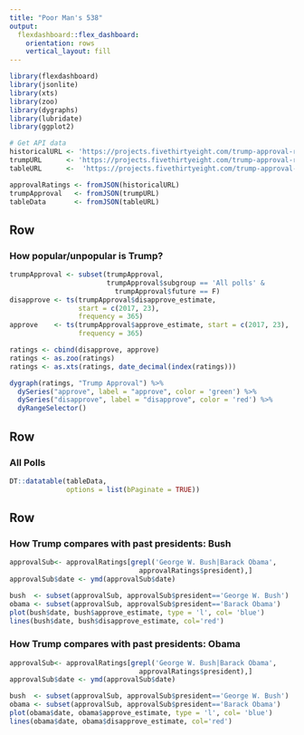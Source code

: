 ```yaml
---
title: "Poor Man's 538"
output: 
  flexdashboard::flex_dashboard:
    orientation: rows
    vertical_layout: fill
---
```


```r
library(flexdashboard)
library(jsonlite)
library(xts)
library(zoo)
library(dygraphs)
library(lubridate)
library(ggplot2)

# Get API data
historicalURL <- 'https://projects.fivethirtyeight.com/trump-approval-ratings/historical-approval.json'
trumpURL      <- 'https://projects.fivethirtyeight.com/trump-approval-ratings/approval.json'
tableURL      <-  'https://projects.fivethirtyeight.com/trump-approval-ratings/polls.json'

approvalRatings <- fromJSON(historicalURL)
trumpApproval   <- fromJSON(trumpURL)
tableData       <- fromJSON(tableURL)
```

Row {data-width=650}
-----------------------------------------------------------------------

### How popular/unpopular is Trump?

```r
trumpApproval <- subset(trumpApproval, 
                        trumpApproval$subgroup == 'All polls' & 
                          trumpApproval$future == F)
disapprove <- ts(trumpApproval$disapprove_estimate, 
                 start = c(2017, 23), 
                 frequency = 365)
approve    <- ts(trumpApproval$approve_estimate, start = c(2017, 23), 
                 frequency = 365)

ratings <- cbind(disapprove, approve)
ratings <- as.zoo(ratings)
ratings <- as.xts(ratings, date_decimal(index(ratings)))

dygraph(ratings, "Trump Approval") %>%
  dySeries("approve", label = "approve", color = 'green') %>%
  dySeries("disapprove", label = "disapprove", color = 'red') %>%
  dyRangeSelector()

```

Row {data-width=350}
-----------------------------------------------------------------------

### All Polls

```r
DT::datatable(tableData, 
              options = list(bPaginate = TRUE))
```

Row {data-width=350}
-----------------------------------------------------------------------

### How Trump compares with past presidents: Bush

```r
approvalSub<- approvalRatings[grepl('George W. Bush|Barack Obama',
                                approvalRatings$president),]
approvalSub$date <- ymd(approvalSub$date)

bush  <- subset(approvalSub, approvalSub$president=='George W. Bush')
obama <- subset(approvalSub, approvalSub$president=='Barack Obama')
plot(bush$date, bush$approve_estimate, type = 'l', col= 'blue')
lines(bush$date, bush$disapprove_estimate, col='red')

```

### How Trump compares with past presidents: Obama

```r
approvalSub<- approvalRatings[grepl('George W. Bush|Barack Obama',
                                approvalRatings$president),]
approvalSub$date <- ymd(approvalSub$date)

bush  <- subset(approvalSub, approvalSub$president=='George W. Bush')
obama <- subset(approvalSub, approvalSub$president=='Barack Obama')
plot(obama$date, obama$approve_estimate, type = 'l', col= 'blue')
lines(obama$date, obama$disapprove_estimate, col='red')
```